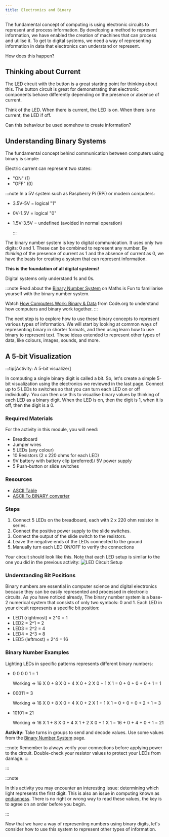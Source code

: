 ```yaml
---
title: Electronics and Binary
---
```


The fundamental concept of computing is using electronic circuits to represent and process information. By developing a method to represent information, we have enabled the creation of machines that can process and utilise it. To get to digital systems, we need a way of representing information in data that electronics can understand or represent.

How does this happen?

## Thinking about Current

The LED circuit with the button is a great starting point for thinking about this. The button circuit is great for demonstrating that electronic components behave differently depending on the presence or absence of current.

Think of the LED. When there is current, the LED is on. When there is no current, the LED if off.

Can this behaviour be used somehow to create information?

## Understanding Binary Systems

The fundamental concept behind communication between computers using binary is simple:

Electric current can represent two states:

- "ON" (1)
- "OFF" (0)

:::note
In a 5V system such as Raspberry Pi (RPi) or modern computers:

- 3.5V-5V = logical "1"
- 0V-1.5V = logical "0"
- 1.5V-3.5V = undefined (avoided in normal operation)

  :::

The binary number system is key to digital communication. It uses only two digits: 0 and 1. These can be combined to represent any number. By _thinking_ of the presence of current as 1 and the absence of current as 0, we have the basis for creating a system that can represent information.

**This is the foundation of all digital systems!**

Digital systems only understand 1s and 0s.

:::note
Read about the [Binary Number System](https://www.mathsisfun.com/binary-number-system.html) on Maths is Fun to familiarise yourself with the binary number system.

Watch [How Computers Work: Binary & Data](https://www.youtube.com/watch?v=USCBCmwMCDA&ab_channel=Code.org) from Code.org to understand how computers and binary work together.
:::

The next step is to explore how to use these binary concepts to represent various types of information. We will start by looking at common ways of representing binary in shorter formats, and then using learn how to use binary to represent text. These ideas extended to represent other types of data, like colours, images, sounds, and more.

## A 5-bit Visualization

:::tip[Activity: A 5-bit visualizer]

In computing a single binary digit is called a bit. So, let's create a simple 5-bit visualization using the electronics we reviewed in the last page. Connect up to 5 LEDs to switches so that you can turn each LED on or off individually. You can then use this to visualise binary values by thinking of each LED as a binary digit. When the LED is on, then the digit is 1, when it is off, then the digit is a 0.

### Required Materials

For the activity in this module, you will need:

- Breadboard
- Jumper wires
- 5 LEDs (any colour)
- 10 Resistors (2 x 220 ohms for each LED)
- 9V battery with battery clip (preferred)/ 5V power supply
- 5 Push-button or slide switches

### Resources

- [ASCII Table](https://www.ascii-code.com/)
- [ASCII To BINARY converter](https://www.rapidtables.com/convert/number/ascii-to-binary.html)

### Steps

1. Connect 5 LEDs on the breadboard, each with 2 x 220 ohm resistor in series.
2. Connect the positive power supply to the slide switches.
3. Connect the output of the slide switch to the resistors.
4. Leave the negative ends of the LEDs connected to the ground
5. Manually turn each LED ON/OFF to verify the connections

Your circuit should look like this. Note that each LED setup is similar to the one you did in the previous activity:
![LED Circuit Setup](../images-common/binary-circuit-setup.png)

### Understanding Bit Positions

Binary numbers are essential in computer science and digital electronics because they can be easily represented and processed in electronic circuits. As you have noticed already, The binary number system is a base-2 numerical system that consists of only two symbols: 0 and 1.
Each LED in your circuit represents a specific bit position:

- LED1 (rightmost) = 2^0 = 1
- LED2 = 2^1 = 2
- LED3 = 2^2 = 4
- LED4 = 2^3 = 8
- LED5 (leftmost) = 2^4 = 16

### Binary Number Examples

Lighting LEDs in specific patterns represents different binary numbers:

- 0 0 0 0 1 = 1

  Working => 16 X 0 + 8 X 0 + 4 X 0 + 2 X 0 + 1 X 1 = 0 + 0 + 0 + 0 + 1 = 1

- 00011 = 3

  Working => 16 X 0 + 8 X 0 + 4 X 0 + 2 X 1 + 1 X 1 = 0 + 0 + 0 + 2 + 1 = 3

- 10101 = 21

  Working => 16 X 1 + 8 X 0 + 4 X 1 + 2 X 0 + 1 X 1 = 16 + 0 + 4 + 0 + 1 = 21

**Activity:** Take turns in groups to send and decode values. Use some values from the [Binary Number System](https://www.mathsisfun.com/binary-number-system.html) page.

:::note
Remember to always verify your connections before applying power to the circuit. Double-check your resistor values to protect your LEDs from damage.
:::

:::

:::note

In this activity you may encounter an interesting issue: determining which light represents the first digit. This is also an issue in computing known as [endianness](https://www.techtarget.com/searchnetworking/definition/big-endian-and-little-endian#:~:text=The%20term%20endianness%20describes%20the,to%20the%20value%20stored%20first.). There is no right or wrong way to read these values, the key is to agree on an order before you begin. 

:::

Now that we have a way of representing numbers using binary digits, let's consider how to use this system to represent other types of information.
